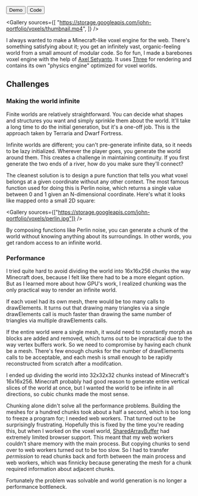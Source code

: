 
<ProjectLayout title="Procedural Voxel World">

<ButtonGroup>
  <Button icon="sports_esports" href="https://voxels.johnqian.com/">
    Demo
  </Button>
  <Button icon="code" href="https://github.com/Xyzrr/voxels">
    Code
  </Button>
</ButtonGroup>

<Gallery
  sources={[
    "https://storage.googleapis.com/john-portfolio/voxels/thumbnail.mp4",
  ]}
/>

I always wanted to make a Minecraft-like voxel engine for the web. There's something satisfying about it; you get an infinitely vast, organic-feeling world from a small amount of modular code. So for fun, I made a barebones voxel engine with the help of [Axel Setyanto](https://github.com/laxels). It uses [Three](https://threejs.org/) for rendering and contains its own "physics engine" optimized for voxel worlds.

## Challenges

### Making the world infinite

Finite worlds are relatively straightforward. You can decide what shapes and structures you want and simply sprinkle them about the world. It'll take a long time to do the initial generation, but it's a one-off job. This is the approach taken by Terraria and Dwarf Fortress.

Infinite worlds are different; you can't pre-generate infinite data, so it needs to be lazy initialized. Wherever the player goes, you generate the world around them. This creates a challenge in maintaining continuity. If you first generate the two ends of a river, how do you make sure they'll connect?

The cleanest solution is to design a pure function that tells you what voxel belongs at a given coordinate without any other context. The most famous function used for doing this is Perlin noise, which returns a single value between 0 and 1 given an N-dimensional coordinate. Here's what it looks like mapped onto a small 2D square:

<Gallery
  sources={["https://storage.googleapis.com/john-portfolio/voxels/perlin.jpg"]}
/>

By composing functions like Perlin noise, you can generate a chunk of the world without knowing anything about its surroundings. In other words, you get random access to an infinite world.

### Performance

I tried quite hard to avoid dividing the world into 16x16x256 chunks the way Minecraft does, because I felt like there had to be a more elegant option. But as I learned more about how GPU's work, I realized chunking was the only practical way to render an infinite world.

If each voxel had its own mesh, there would be too many calls to drawElements. It turns out that drawing many triangles via a single drawElements call is much faster than drawing the same number of triangles via multiple drawElements calls.

If the entire world were a single mesh, it would need to constantly morph as blocks are added and removed, which turns out to be impractical due to the way vertex buffers work. So we need to compromise by having each chunk be a mesh. There's few enough chunks for the number of drawElements calls to be acceptable, and each mesh is small enough to be rapidly reconstructed from scratch after a modifcation.

I ended up dividing the world into 32x32x32 chunks instead of Minecraft's 16x16x256. Minecraft probably had good reason to generate entire vertical slices of the world at once, but I wanted the world to be infinite in all directions, so cubic chunks made the most sense.

Chunking alone didn't solve all the performance problems. Building the meshes for a hundred chunks took about a half a second, which is too long to freeze a program for; I needed web workers. That turned out to be surprisingly frustrating. Hopefully this is fixed by the time you're reading this, but when I worked on the voxel world, [SharedArrayBuffer](https://developer.mozilla.org/en-US/docs/Web/JavaScript/Reference/Global_Objects/SharedArrayBuffer) had extremely limited browser support. This meant that my web workers couldn't share memory with the main process. But copying chunks to send over to web workers turned out to be too slow. So I had to transfer _permission_ to read chunks back and forth between the main process and web workers, which was finnicky because generating the mesh for a chunk required information about adjacent chunks.

Fortunately the problem was solvable and world generation is no longer a performance bottleneck.

</ProjectLayout>
